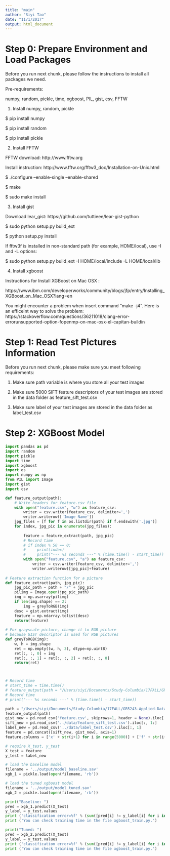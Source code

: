 ```yaml
---
title: "main"
author: "Siyi Tao"
date: "11/1/2017"
output: html_document
---
```


# Step 0: Prepare Environment and Load Packages
Before you run next chunk, please follow the instructions to install all packages we need.

Pre-requirements:

numpy, random, pickle, time, xgboost, PIL, gist, csv, FFTW

(1) Install numpy, random, pickle

$ pip install numpy

$ pip install random

$ pip install pickle

(2) Install FFTW

FFTW download: http://www.fftw.org

Install instruction: http://www.fftw.org/fftw3_doc/Installation-on-Unix.html

$ ./configure --enable-single --enable-shared

$ make

$ sudo make install

(3) Install gist

Download lear_gist: https://github.com/tuttieee/lear-gist-python

$ sudo python setup.py build_ext

$ python setup.py install

If fftw3f is installed in non-standard path (for example, HOME/local), use -I and -L options:

$ sudo python setup.py build_ext -I HOME/local/include -L HOME/local/lib

(4) Install xgboost

Instructions for Install XGBoost on Mac OSX : 

https://www.ibm.com/developerworks/community/blogs/jfp/entry/Installing_XGBoost_on_Mac_OSX?lang=en

You might encounter a problem when insert command "make -j4". Here is an efficeint way to solve the problem: https://stackoverflow.com/questions/36211018/clang-error-errorunsupported-option-fopenmp-on-mac-osx-el-capitan-buildin


# Step 1: Read Test Pictures Information
Before you run next chunk, please make sure you meet following requirements:

(1) Make sure path variable is where you store all your test images

(2) Make sure 5000 SIFT feature descriptors of your test images are stored in the data folder as feature_sift_test.csv

(3) Make sure label of your test images are stored in the data folder as label_test.csv

# Step 2: XGBoost Model

```python
import pandas as pd
import random
import pickle
import time 
import xgboost
import os
import numpy as np
from PIL import Image
import gist
import csv

def feature_output(path):
    # Write headers for feature.csv file
    with open("feature.csv", "w") as feature_csv:
        writer = csv.writer(feature_csv, delimiter=',')
        writer.writerow(['Image Name'])
    jpg_files = [f for f in os.listdir(path) if f.endswith('.jpg')]
    for index, jpg_pic in enumerate(jpg_files):
        
        feature = feature_extract(path, jpg_pic)
        # Record time
        # if index % 50 == 0:
        #     print(index)
        #     print("--- %s seconds ---" % (time.time() - start_time))
        with open("feature.csv", "a") as feature_csv:
            writer = csv.writer(feature_csv, delimiter=',')
            writer.writerow([jpg_pic]+feature)
            
# Feature extraction function for a picture
def feature_extract(path, jpg_pic):
    jpg_pic_path = path + "/" + jpg_pic
    pilimg = Image.open(jpg_pic_path)
    img = np.asarray(pilimg)
    if len(img.shape) == 2:
        img = greyToRGB(img)
    desc = gist.extract(img)
    feature = np.ndarray.tolist(desc)
    return(feature)
    
# For grayscale picture, change it to RGB picture
# because GIST descriptor is used for RGB pictures
def greyToRGB(img):
    w, h = img.shape
    ret = np.empty((w, h, 3), dtype=np.uint8)
    ret[:, :, 0] = img
    ret[:, :, 1] = ret[:, :, 2] = ret[:, :, 0]
    return(ret)



# Record time
# start_time = time.time() 
# feature_output(path = "/Users/siyi/Documents/Study-Columbia/17FALL/GR5243-Applied-Data-Science/Project3/training_set/images")
# Record time
# print("--- %s seconds ---" % (time.time() - start_time))

path = "/Users/siyi/Documents/Study-Columbia/17FALL/GR5243-Applied-Data-Science/Project3/training_set/images2"
feature_output(path)
gist_new = pd.read_csv('feature.csv', skiprows=1, header = None).iloc[:, 1:]
sift_new = pd.read_csv('../data/feature_sift_test.csv').iloc[:, 1:]
label_new = pd.read_csv('../data/label_test.csv').iloc[:, 1]
feature = pd.concat([sift_new, gist_new], axis=1)
feature.columns = ['x' + str(i+1) for i in range(5000)] + ['f' + str(i+1) for i in range(960)]

# require X_test, y_test
X_test = feature
y_test = label_new

# load the baseline model
filename = '../output/model_baseline.sav'
xgb_1 = pickle.load(open(filename, 'rb'))

# load the tuned xgboost model
filename = '../output/model_tuned.sav'
xgb_2 = pickle.load(open(filename, 'rb'))

print("Baseline: ")
pred = xgb_1.predict(X_test)
y_label = y_test.values
print ('classification error=%f' % (sum([pred[i] != y_label[i] for i in range(len(y_label))]) / float(len(y_label)) ))  
print ('You can check training time in the file xgboost_train.py.')

print("Tuned: ")
pred = xgb_2.predict(X_test)
y_label = y_test.values
print ('classification error=%f' % (sum([pred[i] != y_label[i] for i in range(len(y_label))]) / float(len(y_label)) ))
print ('You can check training time in the file xgboost_train.py.')
```



